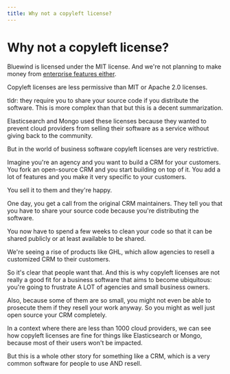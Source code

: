 ```yaml
---
title: Why not a copyleft license?
---
```


# Why not a copyleft license?

Bluewind is licensed under the MIT license. And we're not planning to make money from [enterprise features either](/blog/enterprise-features).

Copyleft licenses are less permissive than MIT or Apache 2.0 licenses.

tldr: they require you to share your source code if you distribute the software. This is more complex than that but this is a decent summarization.

Elasticsearch and Mongo used these licenses because they wanted to prevent cloud providers from selling their software as a service without giving back to the community.

But in the world of business software copyleft licenses are very restrictive.

Imagine you're an agency and you want to build a CRM for your customers. You fork an open-source CRM and you start building on top of it. You add a lot of features and you make it very specific to your customers.

You sell it to them and they're happy.

One day, you get a call from the original CRM maintainers. They tell you that you have to share your source code because you're distributing the software.

You now have to spend a few weeks to clean your code so that it can be shared publicly or at least available to be shared.

We're seeing a rise of products like GHL, which allow agencies to resell a customized CRM to their customers.

So it's clear that people want that. And this is why copyleft licenses are not really a good fit for a business software that aims to become ubiquitous: you're going to frustrate A LOT of agencies and small business owners.

Also, because some of them are so small, you might not even be able to prosecute them if they resell your work anyway. So you might as well just open source your CRM completely.

In a context where there are less than 1000 cloud providers, we can see how copyleft licenses are fine for things like Elasticsearch or Mongo, because most of their users won't be impacted.

But this is a whole other story for something like a CRM, which is a very common software for people to use AND resell.
